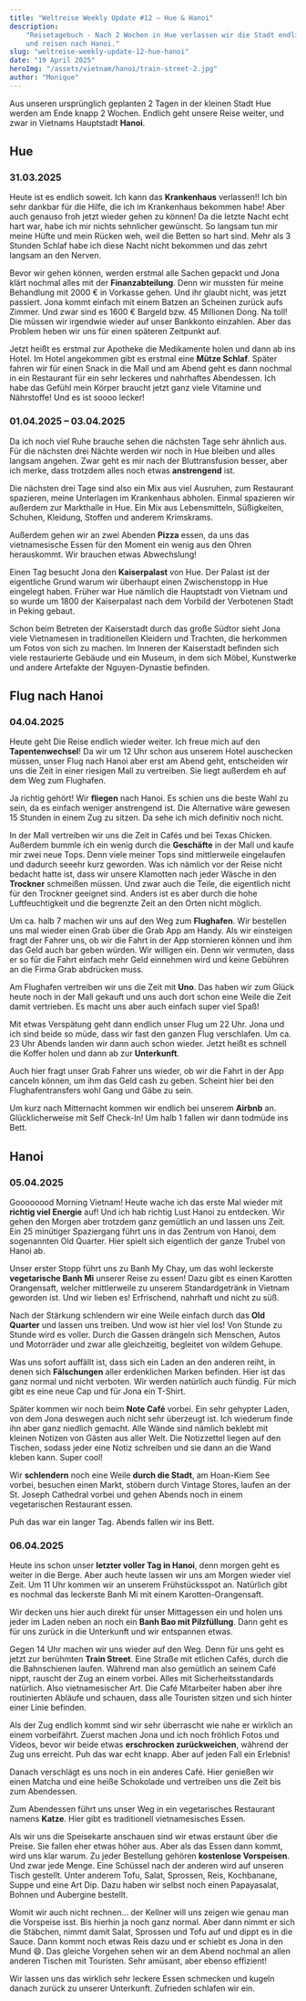 ```yaml
---
title: "Weltreise Weekly Update #12 – Hue & Hanoi"
description:
    "Reisetagebuch - Nach 2 Wochen in Hue verlassen wir die Stadt endlich wieder
    und reisen nach Hanoi."
slug: "weltreise-weekly-update-12-hue-hanoi"
date: "19 April 2025"
heroImg: "/assets/vietnam/hanoi/train-street-2.jpg"
author: "Monique"
---
```


Aus unseren ursprünglich geplanten 2 Tagen in der kleinen Stadt Hue werden am
Ende knapp 2 Wochen. Endlich geht unsere Reise weiter, und zwar in Vietnams
Hauptstadt **Hanoi**.

## Hue

### 31.03.2025

Heute ist es endlich soweit. Ich kann das **Krankenhaus** verlassen!! Ich bin
sehr dankbar für die Hilfe, die ich im Krankenhaus bekommen habe! Aber auch
genauso froh jetzt wieder gehen zu können! Da die letzte Nacht echt hart war,
habe ich mir nichts sehnlicher gewünscht. So langsam tun mir meine Hüfte und
mein Rücken weh, weil die Betten so hart sind. Mehr als 3 Stunden Schlaf habe
ich diese Nacht nicht bekommen und das zehrt langsam an den Nerven.

Bevor wir gehen können, werden erstmal alle Sachen gepackt und Jona klärt
nochmal alles mit der **Finanzabteilung**. Denn wir mussten für meine Behandlung
mit 2000 € in Vorkasse gehen. Und ihr glaubt nicht, was jetzt passiert. Jona
kommt einfach mit einem Batzen an Scheinen zurück aufs Zimmer. Und zwar sind es
1600 € Bargeld bzw. 45 Millionen Dong. Na toll! Die müssen wir irgendwie wieder
auf unser Bankkonto einzahlen. Aber das Problem heben wir uns für einen späteren
Zeitpunkt auf.

<ImageSolo format='quadratisch' image="/assets/vietnam/hue/money.jpg" />

Jetzt heißt es erstmal zur Apotheke die Medikamente holen und dann ab ins Hotel.
Im Hotel angekommen gibt es erstmal eine **Mütze Schlaf**. Später fahren wir für
einen Snack in die Mall und am Abend geht es dann nochmal in ein Restaurant für
ein sehr leckeres und nahrhaftes Abendessen. Ich habe das Gefühl mein Körper
braucht jetzt ganz viele Vitamine und Nährstoffe! Und es ist soooo lecker!

<ImageDuo format='hochformat'
    image1="/assets/vietnam/hue/restaurant-1.jpg"
    image2="/assets/vietnam/hue/restaurant-2.jpg"
/>

### 01.04.2025 – 03.04.2025

Da ich noch viel Ruhe brauche sehen die nächsten Tage sehr ähnlich aus. Für die
nächsten drei Nächte werden wir noch in Hue bleiben und alles langsam angehen.
Zwar geht es mir nach der Bluttransfusion besser, aber ich merke, dass trotzdem
alles noch etwas **anstrengend** ist.

Die nächsten drei Tage sind also ein Mix aus viel Ausruhen, zum Restaurant
spazieren, meine Unterlagen im Krankenhaus abholen. Einmal spazieren wir
außerdem zur Markthalle in Hue. Ein Mix aus Lebensmitteln, Süßigkeiten, Schuhen,
Kleidung, Stoffen und anderem Krimskrams.

<ImageSolo format='querformat' image="/assets/vietnam/hue/market.jpg" />

Außerdem gehen wir an zwei Abenden **Pizza** essen, da uns das vietnamesische
Essen für den Moment ein wenig aus den Ohren herauskommt. Wir brauchen etwas
Abwechslung!

<ImageSolo format='hochformat' image="/assets/vietnam/hue/pizza.jpg" />

Einen Tag besucht Jona den **Kaiserpalast** von Hue. Der Palast ist der
eigentliche Grund warum wir überhaupt einen Zwischenstopp in Hue eingelegt
haben. Früher war Hue nämlich die Hauptstadt von Vietnam und so wurde um 1800
der Kaiserpalast nach dem Vorbild der Verbotenen Stadt in Peking gebaut.

<ImageSolo format='querformat' image="/assets/vietnam/hue/gate.jpg" />

Schon beim Betreten der Kaiserstadt durch das große Südtor sieht Jona viele
Vietnamesen in traditionellen Kleidern und Trachten, die herkommen um Fotos von
sich zu machen. Im Inneren der Kaiserstadt befinden sich viele restaurierte
Gebäude und ein Museum, in dem sich Möbel, Kunstwerke und andere Artefakte der
Nguyen-Dynastie befinden.

<ImageSolo format='querformat' image="/assets/vietnam/hue/palace.jpg" />

## Flug nach Hanoi

### 04.04.2025

Heute geht Die Reise endlich wieder weiter. Ich freue mich auf den
**Tapentenwechsel**! Da wir um 12 Uhr schon aus unserem Hotel auschecken müssen,
unser Flug nach Hanoi aber erst am Abend geht, entscheiden wir uns die Zeit in
einer riesigen Mall zu vertreiben. Sie liegt außerdem eh auf dem Weg zum
Flughafen.

Ja richtig gehört! Wir **fliegen** nach Hanoi. Es schien uns die beste Wahl zu
sein, da es einfach weniger anstrengend ist. Die Alternative wäre gewesen 15
Stunden in einem Zug zu sitzen. Da sehe ich mich definitiv noch nicht.

In der Mall vertreiben wir uns die Zeit in Cafés und bei Texas Chicken. Außerdem
bummle ich ein wenig durch die **Geschäfte** in der Mall und kaufe mir zwei neue
Tops. Denn viele meiner Tops sind mittlerweile eingelaufen und dadurch seeehr
kurz geworden. Was ich nämlich vor der Reise nicht bedacht hatte ist, dass wir
unsere Klamotten nach jeder Wäsche in den **Trockner** schmeißen müssen. Und
zwar auch die Teile, die eigentlich nicht für den Trockner geeignet sind. Anders
ist es aber durch die hohe Luftfeuchtigkeit und die begrenzte Zeit an den Orten
nicht möglich.

Um ca. halb 7 machen wir uns auf den Weg zum **Flughafen**. Wir bestellen uns
mal wieder einen Grab über die Grab App am Handy. Als wir einsteigen fragt der
Fahrer uns, ob wir die Fahrt in der App stornieren können und ihm das Geld auch
bar geben würden. Wir willigen ein. Denn wir vermuten, dass er so für die Fahrt
einfach mehr Geld einnehmen wird und keine Gebühren an die Firma Grab abdrücken
muss.

Am Flughafen vertreiben wir uns die Zeit mit **Uno**. Das haben wir zum Glück
heute noch in der Mall gekauft und uns auch dort schon eine Weile die Zeit damit
vertrieben. Es macht uns aber auch einfach super viel Spaß!

Mit etwas Verspätung geht dann endlich unser Flug um 22 Uhr. Jona und ich sind
beide so müde, dass wir fast den ganzen Flug verschlafen. Um ca. 23 Uhr Abends
landen wir dann auch schon wieder. Jetzt heißt es schnell die Koffer holen und
dann ab zur **Unterkunft**.

<ImageSolo format='hochformat' image="/assets/vietnam/hanoi/plane.jpg" />

Auch hier fragt unser Grab Fahrer uns wieder, ob wir die Fahrt in der App
canceln können, um ihm das Geld cash zu geben. Scheint hier bei den
Flughafentransfers wohl Gang und Gäbe zu sein.

Um kurz nach Mitternacht kommen wir endlich bei unserem **Airbnb** an.
Glücklicherweise mit Self Check-In! Um halb 1 fallen wir dann todmüde ins Bett.

## Hanoi

### 05.04.2025

Goooooood Morning Vietnam! Heute wache ich das erste Mal wieder mit **richtig
viel Energie** auf! Und ich hab richtig Lust Hanoi zu entdecken. Wir gehen den
Morgen aber trotzdem ganz gemütlich an und lassen uns Zeit. Ein 25 minütiger
Spaziergang führt uns in das Zentrum von Hanoi, dem sogenannten Old Quarter.
Hier spielt sich eigentlich der ganze Trubel von Hanoi ab.

<ImageSolo format='quadratisch' image="/assets/vietnam/hanoi/street-1.jpg" />

Unser erster Stopp führt uns zu Banh My Chay, um das wohl leckerste
**vegetarische Banh Mi** unserer Reise zu essen! Dazu gibt es einen Karotten
Orangensaft, welcher mittlerweile zu unserem Standardgetränk in Vietnam geworden
ist. Und wir lieben es! Erfrischend, nahrhaft und nicht zu süß.

<ImageSolo format='quadratisch' image="/assets/vietnam/hanoi/banh-mi.jpg" />

Nach der Stärkung schlendern wir eine Weile einfach durch das **Old Quarter**
und lassen uns treiben. Und wow ist hier viel los! Von Stunde zu Stunde wird es
voller. Durch die Gassen drängeln sich Menschen, Autos und Motorräder und zwar
alle gleichzeitig, begleitet von wildem Gehupe.

Was uns sofort auffällt ist, dass sich ein Laden an den anderen reiht, in denen
sich **Fälschungen** aller erdenklichen Marken befinden. Hier ist das ganz
normal und nicht verboten. Wir werden natürlich auch fündig. Für mich gibt es
eine neue Cap und für Jona ein T-Shirt.

Später kommen wir noch beim **Note Café** vorbei. Ein sehr gehypter Laden, von
dem Jona deswegen auch nicht sehr überzeugt ist. Ich wiederum finde ihn aber
ganz niedlich gemacht. Alle Wände sind nämlich beklebt mit kleinen Notizen von
Gästen aus aller Welt. Die Notizzettel liegen auf den Tischen, sodass jeder eine
Notiz schreiben und sie dann an die Wand kleben kann. Super cool!

<ImageSolo format='hochformat' image="/assets/vietnam/hanoi/note-cafe.jpg" />

Wir **schlendern** noch eine Weile **durch die Stadt**, am Hoan-Kiem See vorbei,
besuchen einen Markt, stöbern durch Vintage Stores, laufen an der St. Joseph
Cathedral vorbei und gehen Abends noch in einem vegetarischen Restaurant essen.

<ImageSolo format='hochformat' image="/assets/vietnam/hanoi/cathedral.jpg" />

Puh das war ein langer Tag. Abends fallen wir ins Bett.

### 06.04.2025

Heute ins schon unser **letzter voller Tag in Hanoi**, denn morgen geht es
weiter in die Berge. Aber auch heute lassen wir uns am Morgen wieder viel Zeit.
Um 11 Uhr kommen wir an unserem Frühstücksspot an. Natürlich gibt es nochmal das
leckerste Banh Mi mit einem Karotten-Orangensaft.

Wir decken uns hier auch direkt für unser Mittagessen ein und holen uns jeder im
Laden neben an noch ein **Banh Bao mit Pilzfüllung**. Dann geht es für uns
zurück in die Unterkunft und wir entspannen etwas.

Gegen 14 Uhr machen wir uns wieder auf den Weg. Denn für uns geht es jetzt zur
berühmten **Train Street**. Eine Straße mit etlichen Cafés, durch die die
Bahnschienen laufen. Während man also gemütlich an seinem Café nippt, rauscht
der Zug an einem vorbei. Alles mit Sicherheitsstandards natürlich. Also
vietnamesischer Art. Die Café Mitarbeiter haben aber ihre routinierten Abläufe
und schauen, dass alle Touristen sitzen und sich hinter einer Linie befinden.

<ImageSolo format='hochformat' image="/assets/vietnam/hanoi/train-street.jpg" />

Als der Zug endlich kommt sind wir sehr überrascht wie nahe er wirklich an einem
vorbeifährt. Zuerst machen Jona und ich noch fröhlich Fotos und Videos, bevor
wir beide etwas **erschrocken zurückweichen**, während der Zug uns erreicht. Puh
das war echt knapp. Aber auf jeden Fall ein Erlebnis!

Danach verschlägt es uns noch in ein anderes Café. Hier genießen wir einen
Matcha und eine heiße Schokolade und vertreiben uns die Zeit bis zum Abendessen.

<ImageSolo format='hochformat' image="/assets/vietnam/hanoi/matcha-1.jpg" />

Zum Abendessen führt uns unser Weg in ein vegetarisches Restaurant namens
**Katze**. Hier gibt es traditionell vietnamesisches Essen.

Als wir uns die Speisekarte anschauen sind wir etwas erstaunt über die Preise.
Sie fallen eher etwas höher aus. Aber als das Essen dann kommt, wird uns klar
warum. Zu jeder Bestellung gehören **kostenlose Vorspeisen**. Und zwar jede
Menge. Eine Schüssel nach der anderen wird auf unseren Tisch gestellt. Unter
anderem Tofu, Salat, Sprossen, Reis, Kochbanane, Suppe und eine Art Dip. Dazu
haben wir selbst noch einen Papayasalat, Bohnen und Aubergine bestellt.

<ImageDuo format='hochformat'
    image1="/assets/vietnam/hanoi/katze-1.jpg"
    image2="/assets/vietnam/hanoi/katze-2.jpg"
/>

Womit wir auch nicht rechnen… der Kellner will uns zeigen wie genau man die
Vorspeise isst. Bis hierhin ja noch ganz normal. Aber dann nimmt er sich die
Stäbchen, nimmt damit Salat, Sprossen und Tofu auf und dippt es in die Sauce.
Dann kommt noch etwas Reis dazu und er schiebt es Jona in den Mund 😄. Das
gleiche Vorgehen sehen wir an dem Abend nochmal an allen anderen Tischen mit
Touristen. Sehr amüsant, aber ebenso effizient!

Wir lassen uns das wirklich sehr leckere Essen schmecken und kugeln danach
zurück zu unserer Unterkunft. Zufrieden schlafen wir ein.
